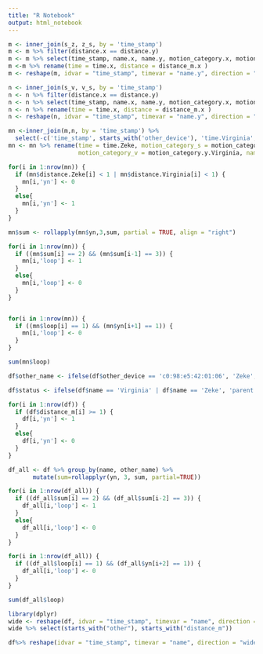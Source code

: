 ```yaml
---
title: "R Notebook"
output: html_notebook
---
```


```r
m <- inner_join(s_z, z_s, by = 'time_stamp')
m <- m %>% filter(distance.x == distance.y)
m <- m %>% select(time_stamp, name.x, name.y, motion_category.x, motion_category.y, other_device.x, other_device.y, distance_m.x, time.x)
m <-m %>% rename(time = time.x, distance = distance_m.x )
m <- reshape(m, idvar = "time_stamp", timevar = "name.y", direction = "wide")
```



```r
n <- inner_join(s_v, v_s, by = 'time_stamp')
n <- n %>% filter(distance.x == distance.y)
n <- n %>% select(time_stamp, name.x, name.y, motion_category.x, motion_category.y, other_device.x, other_device.y, distance_m.x, time.x)
n <- n %>% rename(time = time.x, distance = distance_m.x )
n <- reshape(n, idvar = "time_stamp", timevar = "name.y", direction = "wide")
```

```r
mn <-inner_join(m,n, by = 'time_stamp') %>% 
  select(-c('time_stamp', starts_with('other_device'), 'time.Virginia', 'name.x.Virginia', 'motion_category.x.Virginia'))
mn <- mn %>% rename(time = time.Zeke, motion_category_s = motion_category.x.Zeke, motion_category_z = motion_category.y.Zeke,
                    motion_category_v = motion_category.y.Virginia, name = name.x.Zeke)
```

```r
for(i in 1:nrow(mn)) {
  if (mn$distance.Zeke[i] < 1 | mn$distance.Virginia[i] < 1) {
    mn[i,'yn'] <- 0
  }
  else{
    mn[i,'yn'] <- 1 
  }
}

```


```r
mn$sum <- rollapply(mn$yn,3,sum, partial = TRUE, align = "right")
```


```r

for(i in 1:nrow(mn)) {
  if ((mn$sum[i] == 2) && (mn$sum[i-1] == 3)) {
    mn[i,'loop'] <- 1
  }
  else{
    mn[i,'loop'] <- 0 
  }
}


for(i in 1:nrow(mn)) {
  if ((mn$loop[i] == 1) && (mn$yn[i+1] == 1)) {
    mn[i,'loop'] <- 0
  }
}
```

```r
sum(mn$loop)
```









```r
df$other_name <- ifelse(df$other_device == 'c0:98:e5:42:01:06', 'Zeke',ifelse(df$other_device == 'c0:98:e5:42:01:03', 'Sid','Virginia'))
```

```r
df$status <- ifelse(df$name == 'Virginia' | df$name == 'Zeke', 'parent', 'child')
```

```r
for(i in 1:nrow(df)) {
  if (df$distance_m[i] >= 1) {
    df[i,'yn'] <- 1
  }
  else{
    df[i,'yn'] <- 0 
  }
}
```


```r
df_all <- df %>% group_by(name, other_name) %>%
       mutate(sum=rollapplyr(yn, 3, sum, partial=TRUE))
```

```r
for(i in 1:nrow(df_all)) {
  if ((df_all$sum[i] == 2) && (df_all$sum[i-2] == 3)) {
    df_all[i,'loop'] <- 1
  }
  else{
    df_all[i,'loop'] <- 0 
  }
}

for(i in 1:nrow(df_all)) {
  if ((df_all$loop[i] == 1) && (df_all$yn[i+2] == 1)) {
    df_all[i,'loop'] <- 0
  }
}
```

```r
sum(df_all$loop)
```


```r
library(dplyr)
wide <- reshape(df, idvar = "time_stamp", timevar = "name", direction = "wide") 
wide %>% select(starts_with("other"), starts_with("distance_m"))

```

```r
df%>% reshape(idvar = "time_stamp", timevar = "name", direction = "wide") 
```

